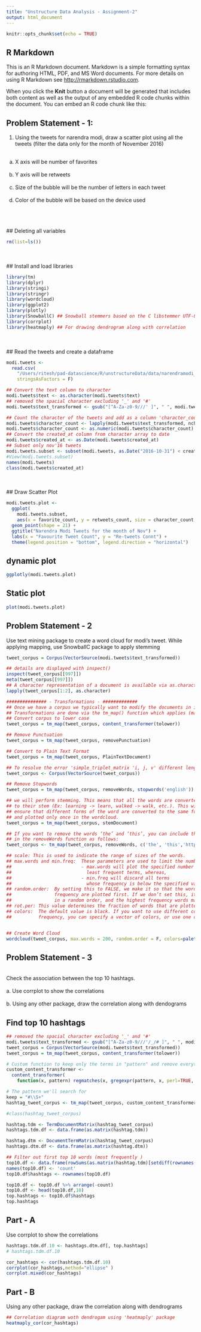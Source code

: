 ```yaml
---
title: "Unstructure Data Analysis - Assignment-2"
output: html_document
---
```


```r
knitr::opts_chunk$set(echo = TRUE)
```

## R Markdown

This is an R Markdown document. Markdown is a simple formatting syntax for authoring HTML, PDF, and MS Word documents. For more details on using R Markdown see <http://rmarkdown.rstudio.com>.

When you click the **Knit** button a document will be generated that includes both content as well as the output of any embedded R code chunks within the document. You can embed an R code chunk like this:

## Problem Statement - 1:
1. Using the tweets for narendra modi, draw a scatter plot using all the tweets (filter the data only for the month of November 2016)<br></br>
  a. X axis will be number of favorites<br></br>
  b. Y axis will be retweets<br></br>
  c. Size of the bubble will be the number of letters in each tweet<br></br>
  d. Color of the bubble will be based on the device used<br></br>

<br></br>
## Deleting all variables
```r
rm(list=ls())
```
<br></br>
## Install and load libraries
```r
library(tm)
library(dplyr)
library(stringi)
library(stringr)
library(wordcloud)
library(ggplot2)
library(plotly)
library(SnowballC) ## Snowball stemmers based on the C libstemmer UTF-8 library
library(corrplot)
library(heatmaply) ## For drawing dendrogram along with correlation
```

<br></br>
## Read the tweets and create a dataframe
```r
modi.tweets <- 
  read.csv(
    "/Users/ritesh/pad-datascience/R/unstructureData/data/narendramodi_tweets.csv",
    stringsAsFactors = F)

## Convert the text column to character
modi.tweets$text <- as.character(modi.tweets$text)
## removed the spacial character excluding '_' and '#'
modi.tweets$text_transformed <- gsub("[^A-Za-z0-9///' ]", " ", modi.tweets$text)

## Count the character of the tweets and add as a column 'character_count'
modi.tweets$character_count <- lapply(modi.tweets$text_transformed, nchar)
modi.tweets$character_count <- as.numeric(modi.tweets$character_count)
## Convert the created_at column from character array to date
modi.tweets$created_at <- as.Date(modi.tweets$created_at)
## Subset only nov'16 tweets
modi.tweets.subset <- subset(modi.tweets, as.Date("2016-10-31") < created_at & as.Date("2016-12-01") > created_at)
#View(modi.tweets.subset)
names(modi.tweets)
class(modi.tweets$created_at)
```
<br></br>
## Draw Scatter Plot
```r
modi.tweets.plot <- 
  ggplot(
    modi.tweets.subset, 
    aes(x = favorite_count, y = retweets_count, size = character_count, fill = source)) + 
  geom_point(shape = 21) +
  ggtitle("Narendra Modi Tweets for the month of Nov") +
  labs(x = "Favourite Tweet Count", y = "Re-tweets Connt") +
  theme(legend.position = "bottom", legend.direction = "horizontal")
```

## dynamic plot
```r
ggplotly(modi.tweets.plot)
```

## Static plot
```r
plot(modi.tweets.plot)
```

## Problem Statement - 2
Use text mining package to create a word cloud for modi's tweet. While applying mapping, use SnowballC package to apply stemming
```r
tweet_corpus = Corpus(VectorSource(modi.tweets$text_transformed))

## details are displayed with inspect()
inspect(tweet_corpus[[997]])
meta(tweet_corpus[[997]])
## A character representation of a document is available via as.character() which is also used when inspecting a document:
lapply(tweet_corpus[1:2], as.character)

############### - Transformations - #############
## Once we have a corpus we typically want to modify the documents in it, e.g., stemming, stopword removal, et cetera.
## Transformations are done via the tm_map() function which applies (maps) a function to all elements of the corpus.
## Convert corpus to lower case
tweet_corpus = tm_map(tweet_corpus, content_transformer(tolower))

## Remove Punctuation
tweet_corpus = tm_map(tweet_corpus, removePunctuation)

## Convert to Plain Text Format
tweet_corpus = tm_map(tweet_corpus, PlainTextDocument)

## To resolve the error 'simple_triplet_matrix 'i, j, v' different lengths'
tweet_corpus <- Corpus(VectorSource(tweet_corpus))

## Remove Stopwords
tweet_corpus = tm_map(tweet_corpus, removeWords, stopwords('english'))

## we will perform stemming. This means that all the words are converted 
## to their stem (Ex: learning -> learn, walked -> walk, etc.). This will 
## ensure that different forms of the word are converted to the same form 
## and plotted only once in the wordcloud.
tweet_corpus = tm_map(tweet_corpus, stemDocument)

## If you want to remove the words ‘the’ and ‘this’, you can include them 
## in the removeWords function as follows:
tweet_corpus <- tm_map(tweet_corpus, removeWords, c('the', 'this','https', 'http','amp', stopwords('english')))

## scale: This is used to indicate the range of sizes of the words.
## max.words and min.freq:  These parameters are used to limit the number of words plotted. 
##                          - max.words will plot the specified number of words and discard 
##                            least frequent terms, whereas, 
##                          - min.freq will discard all terms 
##                            whose frequency is below the specified value.
## random.order:  By setting this to FALSE, we make it so that the words with the highest 
##                frequency are plotted first. If we don’t set this, it will plot the words 
##                in a random order, and the highest frequency words may not necessarily appear in the center.
## rot.per: This value determines the fraction of words that are plotted vertically.
## colors:  The default value is black. If you want to use different colors based on 
##          frequency, you can specify a vector of colors, or use one of the pre-defined color palettes. 


## Create Word Cloud
wordcloud(tweet_corpus, max.words = 200, random.order = F, colors=palette(rainbow(6)))
```

## Problem Statement - 3 
<br>Check the association between the top 10 hashtags.</br>
<br>  a. Use corrplot to show the correlations</br>
<br>  b. Using any other package, draw the correlation along with dendograms</br>

## Find top 10 hashtags
```r
## removed the spacial character excluding '_' and '#'
modi.tweets$text_transformed <- gsub("[^A-Za-z0-9///'/_/# ]", " ", modi.tweets$text)
tweet_corpus = Corpus(VectorSource(modi.tweets$text_transformed))
tweet_corpus = tm_map(tweet_corpus, content_transformer(tolower))

# Custom function to keep only the terms in "pattern" and remove everything else
custom_content_transformer <- 
  content_transformer(
    function(x, pattern) regmatches(x, gregexpr(pattern, x, perl=TRUE, ignore.case=TRUE)))

# The pattern we'll search for
keep = "#\\S+"
hashtag_tweet_corpus <- tm_map(tweet_corpus, custom_content_transformer, keep)

#class(hashtag_tweet_corpus)

hashtag.tdm <- TermDocumentMatrix(hashtag_tweet_corpus)
hashtags.tdm.df <- data.frame(as.matrix(hashtag.tdm))

hashtag.dtm <- DocumentTermMatrix(hashtag_tweet_corpus)
hashtags.dtm.df <- data.frame(as.matrix(hashtag.dtm))

## Filter out first top 10 words (most frequently )
top10.df <- data.frame(rowSums(as.matrix(hashtag.tdm)[setdiff(rownames(as.matrix(hashtag.tdm)),c("character")),]))
names(top10.df) <- 'count'
top10.df$hashtags <- rownames(top10.df)

top10.df <- top10.df %>% arrange(-count)
top10.df <- head(top10.df,10)
top.hashtags <- top10.df$hashtags
top.hashtags
```

## Part - A
Use corrplot to show the correlations
```r

hashtags.tdm.df.10 <- hashtags.dtm.df[, top.hashtags]
# hashtags.tdm.df.10

cor_hashtags <- cor(hashtags.tdm.df.10)
corrplot(cor_hashtags,method="ellipse" )
corrplot.mixed(cor_hashtags)

```

## Part - B
Using any other package, draw the correlation along with dendrograms
```r
## Correlation diagram woth dendrogam using 'heatmaply' package
heatmaply_cor(cor_hashtags)
```

